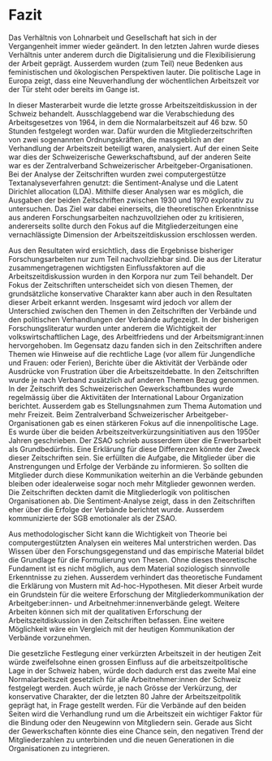 # Fazit

Das Verhältnis von Lohnarbeit und Gesellschaft hat sich in der Vergangenheit immer wieder geändert. In den letzten Jahren wurde dieses Verhältnis unter anderem durch die Digitalisierung und die Flexibilisierung der Arbeit geprägt. Ausserdem wurden (zum Teil) neue Bedenken aus feministischen und ökologischen Perspektiven lauter. Die politische Lage in Europa zeigt, dass eine Neuverhandlung der wöchentlichen Arbeitszeit vor der Tür steht oder bereits im Gange ist.

In dieser Masterarbeit wurde die letzte grosse Arbeitszeitdiskussion in der Schweiz behandelt. Ausschlaggebend war die Verabschiedung des Arbeitsgesetzes von 1964, in dem die Normalarbeitszeit auf 46 bzw. 50 Stunden festgelegt worden war. Dafür wurden die Mitgliederzeitschriften von zwei sogenannten Ordnungskräften, die massgeblich an der Verhandlung der Arbeitszeit beteiligt waren, analysiert. Auf der einen Seite war dies der Schweizerische Gewerkschaftsbund, auf der anderen Seite war es der Zentralverband Schweizerischer Arbeitgeber-Organisationen. Bei der Analyse der Zeitschriften wurden zwei computergestütze Textanalyseverfahren genutzt: die Sentiment-Analyse und die Latent Dirichlet allocation (LDA). Mithilfe dieser Analysen war es möglich, die Ausgaben der beiden Zeitschriften zwischen 1930 und 1970 explorativ zu untersuchen. Das Ziel war dabei einerseits, die theoretischen Erkenntnisse aus anderen Forschungsarbeiten nachzuvollziehen oder zu kritisieren, andererseits sollte durch den Fokus auf die Mitgliederzeitungen eine vernachlässigte Dimension der Arbeitszeitdiskussion erschlossen werden.

Aus den Resultaten wird ersichtlich, dass die Ergebnisse bisheriger Forschungsarbeiten nur zum Teil nachvollziehbar sind. Die aus der Literatur zusammengetragenen wichtigsten Einflussfaktoren auf die Arbeitszeitdiskussion wurden in den Korpora nur zum Teil behandelt. Der Fokus der Zeitschriften unterscheidet sich von diesen Themen, der grundsätzliche konservative Charakter kann aber auch in den Resultaten dieser Arbeit erkannt werden. Insgesamt wird jedoch vor allem der Unterschied zwischen den Themen in den Zeitschriften der Verbände und den politischen Verhandlungen der Verbände aufgezeigt. In der bisherigen Forschungsliteratur wurden unter anderem die Wichtigkeit der volkswirtschaftlichen Lage, des Arbeitfriedens und der Arbeitsmigrant:innen hervorgehoben. Im Gegensatz dazu fanden sich in den Zeitschriften andere Themen wie Hinweise auf die rechtliche Lage (vor allem für Jungendliche und Frauen: oder Ferien), Berichte über die Aktivität der Verbände oder Ausdrücke von Frustration über die Arbeitszeitdebatte. In den Zeitschriften wurde je nach Verband zusätzlich auf anderen Themen Bezug genommen. In der Zeitschrift des Schweizerischen Gewerkschaftbundes wurde regelmässig über die Aktivitäten der International Labour Organization berichtet. Ausserdem gab es Stellungsnahmen zum Thema Automation und mehr Freizeit. Beim Zentralverband Schweizerischer Arbeitgeber-Organisationen gab es einen stärkeren Fokus auf die innenpolitische Lage. Es wurde über die beiden Arbeitszeitverkürzungsinitiativen aus den 1950er Jahren geschrieben. Der ZSAO schrieb aussserdem über die Erwerbsarbeit als Grundbedürfnis. Eine Erklärung für diese Differenzen könnte der Zweck dieser Zeitschriften sein. Sie erfüllten die Aufgabe, die Mitglieder über die Anstrengungen und Erfolge der Verbände zu informieren. So sollten die Mitglieder durch diese Kommunikation weiterhin an die Verbände gebunden bleiben oder idealerweise sogar noch mehr Mitglieder gewonnen werden. Die Zeitschriften deckten damit die Mitgliederlogik von politischen Organisationen ab. Die Sentiment-Analyse zeigt, dass in den Zeitschriften eher über die Erfolge der Verbände berichtet wurde. Ausserdem kommunizierte der SGB emotionaler als der ZSAO. 

Aus methodologischer Sicht kann die Wichtigkeit von Theorie bei computergestützten Analysen ein weiteres Mal unterstrichen werden. Das Wissen über den Forschungsgegenstand und das empirische Material bildet die Grundlage für die Formulierung von Thesen. Ohne dieses theoretische Fundament ist es nicht möglich, aus dem Material soziologisch sinnvolle Erkenntnisse zu ziehen. Ausserdem verhindert das theoretische Fundament die Erklärung von Mustern mit Ad-hoc-Hypothesen. Mit dieser Arbeit wurde ein Grundstein für die weitere Erforschung der Mitgliederkommunikation der Arbeitgeber:innen- und Arbeitnehmer:innenverbände gelegt. Weitere Arbeiten können sich mit der qualitativen Erforschung der Arbeitszeitdiskussion in den Zeitschriften befassen. Eine weitere Möglichkeit wäre ein Vergleich mit der heutigen Kommunikation der Verbände vorzunehmen.

Die gesetzliche Festlegung einer verkürzten Arbeitszeit in der heutigen Zeit würde zweifelsohne einen grossen Einfluss auf die arbeitszeitpolitische Lage in der Schweiz haben, würde doch dadurch erst das zweite Mal eine Normalarbeitszeit gesetzlich für alle Arbeitnehmer:innen der Schweiz festgelegt werden. Auch würde, je nach Grösse der Verkürzung, der konservative Charakter, der die letzten 80 Jahre der Arbeitszeitpolitik geprägt hat, in Frage gestellt werden. Für die Verbände auf den beiden Seiten wird die Verhandlung rund um die Arbeitszeit ein wichtiger Faktor für die Bindung oder den Neugewinn von Mitgliedern sein. Gerade aus Sicht der Gewerkschaften könnte dies eine Chance sein, den negativen Trend der Mitgliederzahlen zu unterbinden und die neuen Generationen in die Organisationen zu integrieren.